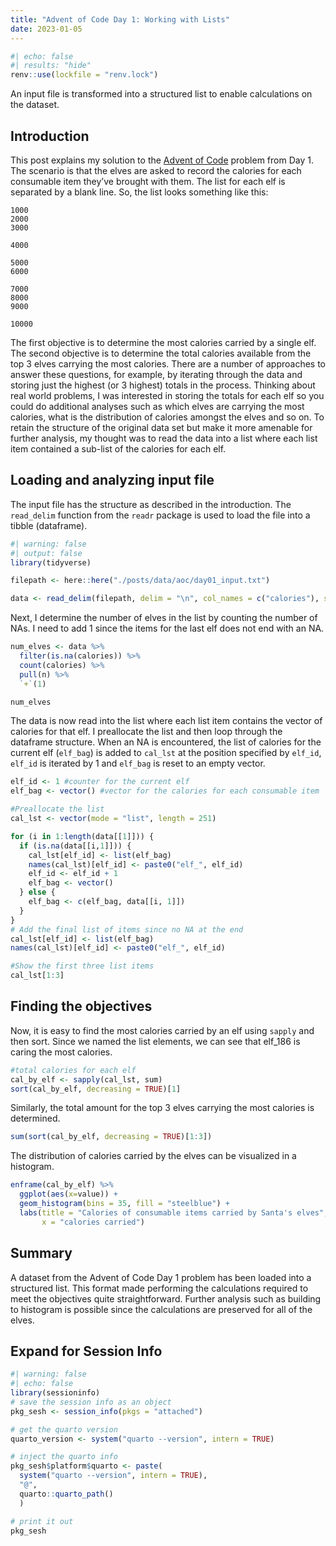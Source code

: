 ```yaml
---
title: "Advent of Code Day 1: Working with Lists"
date: 2023-01-05
---
```

```r
#| echo: false
#| results: "hide"
renv::use(lockfile = "renv.lock")
```
An input file is transformed into a structured list to enable calculations on the dataset.

## Introduction

This post explains my solution to the [Advent of Code](http://adventofcode.com/) problem from Day 1.  The scenario is that the elves are asked to record the calories for each consumable item they've brought with them.  The list for each elf is separated by a blank line.  So, the list looks something like this:

```
1000
2000
3000

4000

5000
6000

7000
8000
9000

10000
```

The first objective is to determine the most calories carried by a single elf.  The second objective is to determine the total calories available from the top 3 elves carrying the most calories.  There are a number of approaches to answer these questions, for example, by iterating through the data and storing just the highest (or 3 highest) totals in the process.  Thinking about real world problems, I was interested in storing the totals for each elf so you could do additional analyses such as which elves are carrying the most calories, what is the distribution of calories amongst the elves and so on.  To retain the structure of the original data set but make it more amenable for further analysis, my thought was to read the data into a list where each list item contained a sub-list of the calories for each elf.

## Loading and analyzing input file

The input file has the structure as described in the introduction.  The ```read_delim``` function from the ```readr``` package is used to load the file into a tibble (dataframe).
```r
#| warning: false
#| output: false
library(tidyverse)

filepath <- here::here("./posts/data/aoc/day01_input.txt")

data <- read_delim(filepath, delim = "\n", col_names = c("calories"), skip_empty_rows = FALSE)
```
Next, I determine the number of elves in the list by counting the number of NAs.  I need to add 1 since the items for the last elf does not end with an NA.

```r
num_elves <- data %>%
  filter(is.na(calories)) %>%
  count(calories) %>%
  pull(n) %>%
  `+`(1)

num_elves
```
The data is now read into the list where each list item contains the vector of calories for that elf.  I preallocate the list and then loop through the dataframe structure.  When an NA is encountered, the list of calories for the current elf (`elf_bag`) is added to `cal_lst` at the position specified by `elf_id`, `elf_id` is iterated by 1 and `elf_bag` is reset to an empty vector.

```r
elf_id <- 1 #counter for the current elf
elf_bag <- vector() #vector for the calories for each consumable item

#Preallocate the list
cal_lst <- vector(mode = "list", length = 251)

for (i in 1:length(data[[1]])) {
  if (is.na(data[[i,1]])) {
    cal_lst[elf_id] <- list(elf_bag)
    names(cal_lst)[elf_id] <- paste0("elf_", elf_id)
    elf_id <- elf_id + 1
    elf_bag <- vector()
  } else {
    elf_bag <- c(elf_bag, data[[i, 1]])
  }
}
# Add the final list of items since no NA at the end
cal_lst[elf_id] <- list(elf_bag)
names(cal_lst)[elf_id] <- paste0("elf_", elf_id)

#Show the first three list items
cal_lst[1:3]
```
## Finding the objectives

Now, it is easy to find the most calories carried by an elf using `sapply` and then sort.  Since we named the list elements, we can see that elf_186 is caring the most calories.
```r
#total calories for each elf
cal_by_elf <- sapply(cal_lst, sum)
sort(cal_by_elf, decreasing = TRUE)[1]
```
Similarly, the total amount for the top 3 elves carrying the most calories is determined.
```r
sum(sort(cal_by_elf, decreasing = TRUE)[1:3])
```

The distribution of calories carried by the elves can be visualized in a histogram.
```r
enframe(cal_by_elf) %>%
  ggplot(aes(x=value)) +
  geom_histogram(bins = 35, fill = "steelblue") +
  labs(title = "Calories of consumable items carried by Santa's elves",
       x = "calories carried")
```
## Summary

A dataset from the Advent of Code Day 1 problem has been loaded into a structured list.  This format made performing the calculations required to meet the objectives quite straightforward.  Further analysis such as building to histogram is possible since the calculations are preserved for all of the elves.

:::{.callout-tip collapse="true"}
## Expand for Session Info
```r
#| warning: false
#| echo: false
library(sessioninfo)
# save the session info as an object
pkg_sesh <- session_info(pkgs = "attached")

# get the quarto version
quarto_version <- system("quarto --version", intern = TRUE)

# inject the quarto info
pkg_sesh$platform$quarto <- paste(
  system("quarto --version", intern = TRUE), 
  "@", 
  quarto::quarto_path()
  )

# print it out
pkg_sesh
```
:::



